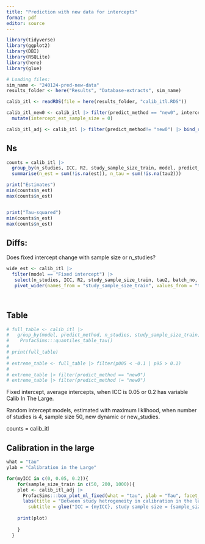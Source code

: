 ```yaml
---
title: "Prediction with new data for intercepts"
format: pdf
editor: source
---
```


```r
library(tidyverse)
library(ggplot2)
library(DBI)
library(RSQLite)
library(here)
library(glue)

# Loading files:
sim_name <- "240124-pred-new-data"
results_folder <- here("Results", "Database-extracts", sim_name)

calib_itl <- readRDS(file = here(results_folder, "calib_itl.RDS"))

calib_itl_new0 <- calib_itl |> filter(predict_method == "new0", intercept_est_sample_size ==10) |> 
  mutate(intercept_est_sample_size = 0)

calib_itl_adj <- calib_itl |> filter(predict_method!= "new0") |> bind_rows(calib_itl_new0)

```

## Ns

```r
counts = calib_itl |> 
  group_by(n_studies, ICC, R2, study_sample_size_train, model, predict_method, intercept_est_sample_size) |> 
  summarise(n_est = sum(!is.na(est)), n_tau = sum(!is.na(tau2)))

print("Estimates")
min(counts$n_est)
max(counts$n_est)   


print("Tau-squared")
min(counts$n_est)
max(counts$n_est)        
```
## Diffs:

Does fixed intercept change with sample size or n_studies?

```r
wide_est <- calib_itl |>
  filter(model == "Fixed intercept") |> 
   select(n_studies, ICC, R2, study_sample_size_train, tau2, batch_no, model, intercept_est_sample_size, predict_method) |>
   pivot_wider(names_from = "study_sample_size_train", values_from = "tau2")




```

## Table
```r

# full_table <- calib_itl |> 
#   group_by(model, predict_method, n_studies, study_sample_size_train, ICC, R2, intercept_est_sample_size) |> 
#    ProfacSims:::quantiles_table_tau() 
# 
# print(full_table)
# 
# extreme_table <- full_table |> filter(p005 < -0.1 | p95 > 0.1)
# 
# extreme_table |> filter(predict_method == "new0")
# extreme_table |> filter(predict_method != "new0")

```

Fixed intercept, average intercepts, when ICC is 0.05 or 0.2 has variable Calib In The Large.

Random intercept models, estimated with maximum liklihood, when number of studies is 4, sample size 50, new dynamic or new_studies.

counts = calib_itl

## Calibration in the large

```r
what = "tau"
ylab = "Calibration in the Large"
```


```r
for(myICC in c(0, 0.05, 0.2)){
    for(sample_size_train in c(50, 200, 1000)){
    plot <- calib_itl_adj |> 
      ProfacSims:::box_plot_ml_fixed(what = "tau", ylab = "Tau", facet_rows = ggplot2::vars(intercept_est_sample_size), facet_cols = ggplot2::vars(R2)) +
      labs(title = "Between study hetrogeneity in calibration in the large",
        subtitle = glue("ICC = {myICC}, study sample size = {sample_size_train}"))
    
    print(plot)
        
    }
  }

```

